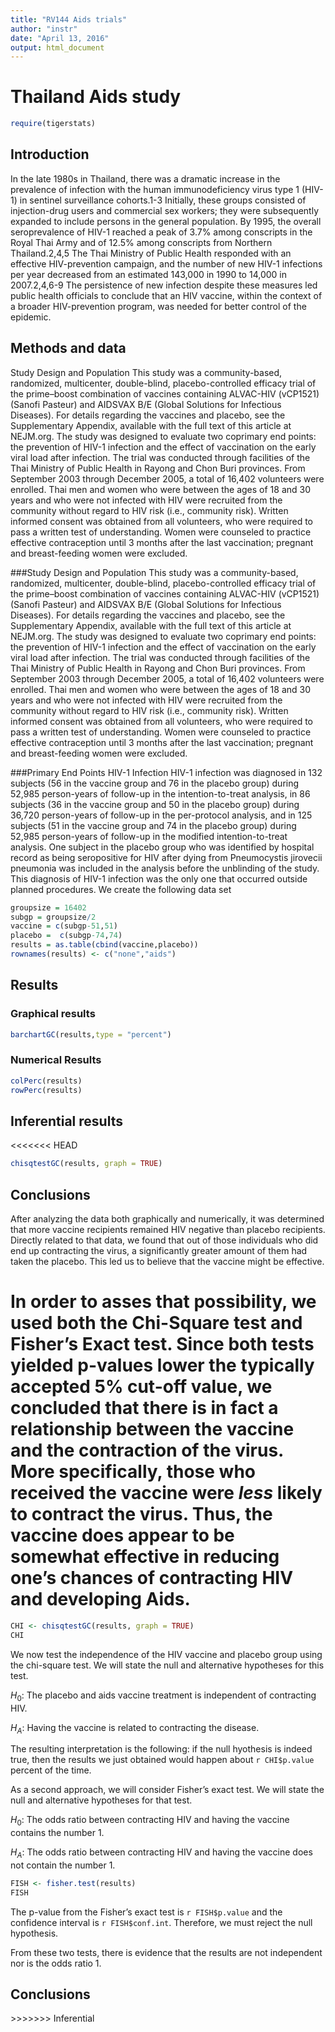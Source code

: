 ```yaml
---
title: "RV144 Aids trials"
author: "instr"
date: "April 13, 2016"
output: html_document
---
```



# Thailand Aids study
```r
require(tigerstats)
```

## Introduction

In the late 1980s in Thailand, there was a dramatic increase in the prevalence of infection with the human immunodeficiency virus type 1 (HIV-1) in sentinel surveillance cohorts.1-3 Initially, these groups consisted of injection-drug users and commercial sex workers; they were subsequently expanded to include persons in the general population. By 1995, the overall seroprevalence of HIV-1 reached a peak of 3.7% among conscripts in the Royal Thai Army and of 12.5% among conscripts from Northern Thailand.2,4,5 The Thai Ministry of Public Health responded with an effective HIV-prevention campaign, and the number of new HIV-1 infections per year decreased from an estimated 143,000 in 1990 to 14,000 in 2007.2,4,6-9 The persistence of new infection despite these measures led public health officials to conclude that an HIV vaccine, within the context of a broader HIV-prevention program, was needed for better control of the epidemic.



## Methods and data

Study Design and Population
This study was a community-based, randomized, multicenter, double-blind, placebo-controlled efficacy trial of the prime–boost combination of vaccines containing ALVAC-HIV (vCP1521) (Sanofi Pasteur) and AIDSVAX B/E (Global Solutions for Infectious Diseases). For details regarding the vaccines and placebo, see the Supplementary Appendix, available with the full text of this article at NEJM.org. The study was designed to evaluate two coprimary end points: the prevention of HIV-1 infection and the effect of vaccination on the early viral load after infection. The trial was conducted through facilities of the Thai Ministry of Public Health in Rayong and Chon Buri provinces. From September 2003 through December 2005, a total of 16,402 volunteers were enrolled.
Thai men and women who were between the ages of 18 and 30 years and who were not infected with HIV were recruited from the community without regard to HIV risk (i.e., community risk). Written informed consent was obtained from all volunteers, who were required to pass a written test of understanding. Women were counseled to practice effective contraception until 3 months after the last vaccination; pregnant and breast-feeding women were excluded.

###Study Design and Population
This study was a community-based, randomized, multicenter, double-blind, placebo-controlled efficacy trial of the prime–boost combination of vaccines containing ALVAC-HIV (vCP1521) (Sanofi Pasteur) and AIDSVAX B/E (Global Solutions for Infectious Diseases). For details regarding the vaccines and placebo, see the Supplementary Appendix, available with the full text of this article at NEJM.org. The study was designed to evaluate two coprimary end points: the prevention of HIV-1 infection and the effect of vaccination on the early viral load after infection. The trial was conducted through facilities of the Thai Ministry of Public Health in Rayong and Chon Buri provinces. From September 2003 through December 2005, a total of 16,402 volunteers were enrolled.
Thai men and women who were between the ages of 18 and 30 years and who were not infected with HIV were recruited from the community without regard to HIV risk (i.e., community risk). Written informed consent was obtained from all volunteers, who were required to pass a written test of understanding. Women were counseled to practice effective contraception until 3 months after the last vaccination; pregnant and breast-feeding women were excluded.

###Primary End Points
HIV-1 Infection
HIV-1 infection was diagnosed in 132 subjects (56 in the vaccine group and 76 in the placebo group) during 52,985 person-years of follow-up in the intention-to-treat analysis, in 86 subjects (36 in the vaccine group and 50 in the placebo group) during 36,720 person-years of follow-up in the per-protocol analysis, and in 125 subjects (51 in the vaccine group and 74 in the placebo group) during 52,985 person-years of follow-up in the modified intention-to-treat analysis. One subject in the placebo group who was identified by hospital record as being seropositive for HIV after dying from Pneumocystis jirovecii pneumonia was included in the analysis before the unblinding of the study. This diagnosis of HIV-1 infection was the only one that occurred outside planned procedures.
We create the following data set

```r
groupsize = 16402
subgp = groupsize/2
vaccine = c(subgp-51,51)
placebo =  c(subgp-74,74)
results = as.table(cbind(vaccine,placebo))
rownames(results) <- c("none","aids")

```


## Results
<!-- You are to add descriptive comments to explain to the reader what the plot is showing !-->

### Graphical results
<!--Display graphical evidence as to the effectiveness of the vaccine with explanations!-->
```r
barchartGC(results,type = "percent")
```

### Numerical Results

<!--Display numerical evidence as to the effectiveness of the vaccine with explanations !--> 

```r
colPerc(results)
rowPerc(results)
```




## Inferential results

<!--Display inferential evidence as to the effectiveness of the vaccine with explanations and interpretations!-->
<<<<<<< HEAD

```r
chisqtestGC(results, graph = TRUE)
```


## Conclusions

<Summarise your results as to the effectiveness of the vaccine with explanations that could be understood by your mom>

After analyzing the data both graphically and numerically, it was determined that more vaccine recipients remained HIV negative than placebo recipients. Directly related to that data, we found that out of those individuals who did end up contracting the virus, a significantly greater amount of them had taken the placebo. This led us to believe that the vaccine might be effective.  

In order to asses that possibility, we used both the Chi-Square test and Fisher's Exact test. Since both tests yielded p-values lower the typically accepted 5% cut-off value, we concluded that there **is** in fact a relationship between the vaccine and the contraction of the virus. More specifically, those who received the vaccine were *less* likely to contract the virus. Thus, the vaccine does appear to be somewhat effective in reducing one's chances of contracting HIV and developing Aids.
=======
 
```r
CHI <- chisqtestGC(results, graph = TRUE)
CHI
```
 
  We now test the independence of the HIV vaccine and placebo group using the chi-square test.  We will state the null and alternative hypotheses for this test.  

$H_0:$ The placebo and aids vaccine treatment is independent of contracting HIV.  

$H_A:$ Having the vaccine is related to contracting the disease.  

The resulting interpretation is the following: if the null hyothesis is indeed true, then the results we just obtained would happen about `r CHI$p.value` percent of the time. 

As a second approach, we will consider Fisher's exact test.  We will state the null and alternative hypotheses for that test.  

$H_0:$ The odds ratio between contracting HIV and having the vaccine contains the number 1.  

$H_A:$ The odds ratio between contracting HIV and having the vaccine does not contain the number 1.

```r
FISH <- fisher.test(results)
FISH
```
  The p-value from the Fisher's exact test is `r FISH$p.value` and the confidence interval is `r FISH$conf.int`. Therefore, we must reject the null hypothesis.
  
From these two tests, there is evidence that the results are not independent nor is the odds ratio 1. 
  
## Conclusions

<Summarise your results as to the effectiveness of the vaccine with explanations that could be understood by your mom>
>>>>>>> Inferential
